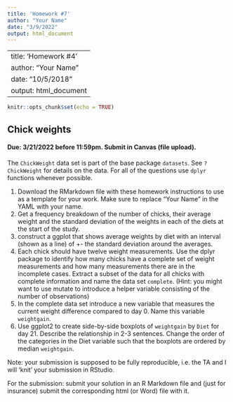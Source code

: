 ```yaml
---
title: 'Homework #7'
author: "Your Name"
date: "3/9/2022"
output: html_document
---
```

---
title: 'Homework #4'
author: "Your Name"
date: "10/5/2018"
output: html_document
---

```r
knitr::opts_chunk$set(echo = TRUE)
```

## Chick weights
#### Due: 3/21/2022 before 11:59pm. Submit in Canvas (file upload).

The `ChickWeight` data set is part of the base package `datasets`. See `?ChickWeight` for details on the data.
For all of the questions use `dplyr` functions whenever possible.

1. Download the RMarkdown file with these homework instructions to use as a template for your work.
Make sure to replace "Your Name" in the YAML with your name.
2. Get a frequency breakdown of the number of chicks, their average weight and the standard deviation of the weights in each of the diets at the start of the study.  
3. construct a ggplot that shows average weights by diet with an interval (shown as a line) of +- the standard deviation around the averages.  
4. Each chick should have twelve weight measurements. Use the dplyr package to identify how many chicks have a complete set of weight measurements and how many measurements there are in the incomplete cases. Extract a subset of the data for all chicks with complete information and name the data set `complete`. (Hint: you might want to use mutate to introduce a helper variable consisting of the number of observations)
4. In the complete data set introduce a new variable that measures the current weight difference compared to day 0. Name this variable  `weightgain`.
5. Use ggplot2 to create side-by-side boxplots of `weightgain` by `Diet` for day 21. Describe the relationship in 2-3 sentences. Change the order of the categories in the Diet variable such that the boxplots are ordered by median `weightgain`.


Note: your submission is supposed to be fully reproducible, i.e. the TA and I will 'knit' your submission in RStudio. 


For the submission: submit your solution in an R Markdown file and (just for insurance) submit the corresponding html (or Word) file with it. 
